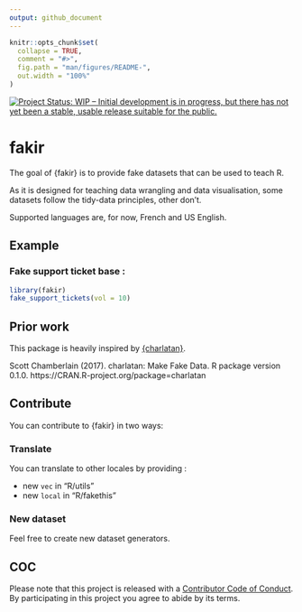 ```yaml
---
output: github_document
---
```


<!-- README.md is generated from README.Rmd. Please edit that file -->

```r
knitr::opts_chunk$set(
  collapse = TRUE,
  comment = "#>",
  fig.path = "man/figures/README-",
  out.width = "100%"
)
```

[![Project Status: WIP – Initial development is in progress, but there has not yet been a stable, usable release suitable for the public.](http://www.repostatus.org/badges/latest/wip.svg)](http://www.repostatus.org/#wip)

# fakir

The goal of {fakir} is to provide fake datasets that can be used to teach R.  

As it is designed for teaching data wrangling and data visualisation, some datasets follow the tidy-data principles, other don't. 

Supported languages are, for now, French and US English.

## Example

### Fake support ticket base : 

```r
library(fakir)
fake_support_tickets(vol = 10)
```

## Prior work 

This package is heavily inspired by [{charlatan}](https://github.com/ropensci/charlatan). 

Scott Chamberlain (2017). charlatan: Make Fake Data. R package version 0.1.0.
https://CRAN.R-project.org/package=charlatan

## Contribute 

You can contribute to {fakir} in two ways: 

### Translate 

You can translate to other locales by providing : 

+ new `vec` in "R/utils"
+ new `local` in "R/fakethis"

### New dataset

Feel free to create new dataset generators.

## COC

Please note that this project is released with a [Contributor Code of Conduct](CODE_OF_CONDUCT.md).
By participating in this project you agree to abide by its terms.
